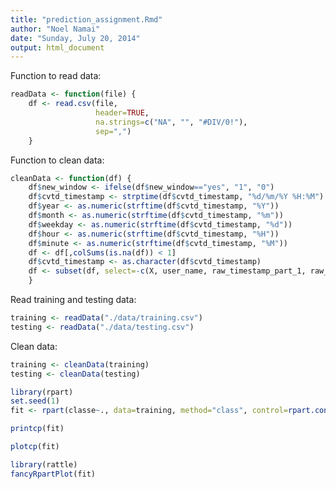 ```yaml
---
title: "prediction_assignment.Rmd"
author: "Noel Namai"
date: "Sunday, July 20, 2014"
output: html_document
---
```


Function to read data:

```r
readData <- function(file) {
    df <- read.csv(file,
                   header=TRUE, 
                   na.strings=c("NA", "", "#DIV/0!"), 
                   sep=",")
    }
```

Function to clean data:

```r
cleanData <- function(df) {    
    df$new_window <- ifelse(df$new_window=="yes", "1", "0")
    df$cvtd_timestamp <- strptime(df$cvtd_timestamp, "%d/%m/%Y %H:%M")
    df$year <- as.numeric(strftime(df$cvtd_timestamp, "%Y"))
    df$month <- as.numeric(strftime(df$cvtd_timestamp, "%m"))
    df$weekday <- as.numeric(strftime(df$cvtd_timestamp, "%d"))
    df$hour <- as.numeric(strftime(df$cvtd_timestamp, "%H"))
    df$minute <- as.numeric(strftime(df$cvtd_timestamp, "%M"))
    df <- df[,colSums(is.na(df)) < 1]
    df$cvtd_timestamp <- as.character(df$cvtd_timestamp)
    df <- subset(df, select=-c(X, user_name, raw_timestamp_part_1, raw_timestamp_part_2, cvtd_timestamp))
    }
```

Read training and testing data:

```r
training <- readData("./data/training.csv")
testing <- readData("./data/testing.csv")
```

Clean data:

```r
training <- cleanData(training)
testing <- cleanData(testing)
```

```r
library(rpart)
set.seed(1)
fit <- rpart(classe~., data=training, method="class", control=rpart.control(minsplit=30, cp=0.01, xval=10))
```

```r
printcp(fit)
```

```r
plotcp(fit)
```

```r
library(rattle)
fancyRpartPlot(fit)
```
